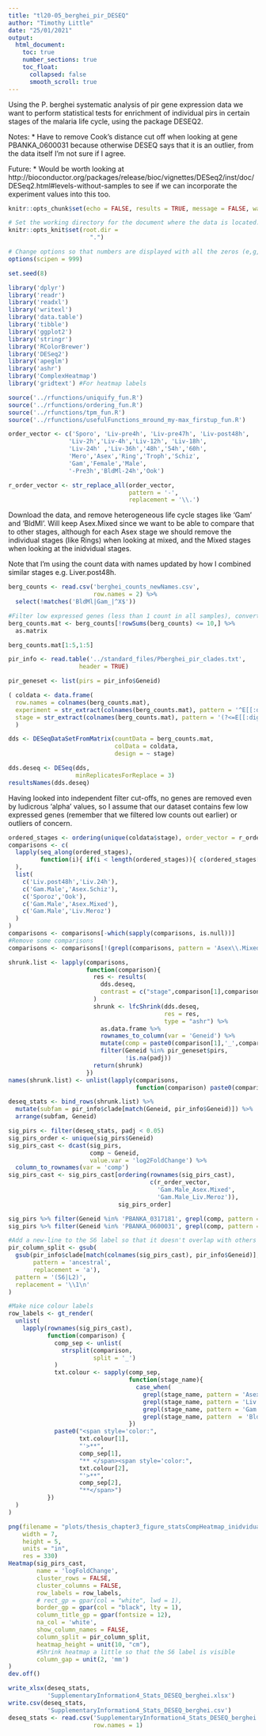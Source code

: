```yaml
---
title: "tl20-05_berghei_pir_DESEQ"
author: "Timothy Little"
date: "25/01/2021"
output: 
  html_document:
    toc: true
    number_sections: true
    toc_float:
      collapsed: false
      smooth_scroll: true
---
```


Using the P. berghei systematic analysis of pir gene expression data we want to perform statistical tests for enrichment of individual pirs in certain stages of the malaria life cycle, using the package DESEQ2.

Notes:
* Have to remove Cook's distance cut off when looking at gene PBANKA_0600031 because otherwise DESEQ says that it is an outlier, from the data itself I'm not sure if I agree.

Future:
* Would be worth looking at http://bioconductor.org/packages/release/bioc/vignettes/DESeq2/inst/doc/DESeq2.html#levels-without-samples to see if we can incorporate the experiment values into this too.

```r
knitr::opts_chunk$set(echo = FALSE, results = TRUE, message = FALSE, warning = FALSE)

# Set the working directory for the document where the data is located.
knitr::opts_knit$set(root.dir = 
                       ".")

# Change options so that numbers are displayed with all the zeros (e,g, as 1000000 not 1e6)
options(scipen = 999) 

set.seed(8)
```

```r
library('dplyr')
library('readr')
library('readxl')
library('writexl')
library('data.table')
library('tibble')
library('ggplot2')
library('stringr')
library('RColorBrewer')
library('DESeq2')
library('apeglm')
library('ashr')
library('ComplexHeatmap')
library('gridtext') #For heatmap labels
```

```r
source('../rfunctions/uniquify_fun.R')
source('../rfunctions/ordering_fun.R')
source('../rfunctions/tpm_fun.R')
source('../rfunctions/usefulFunctions_mround_my-max_firstup_fun.R')
```

```r
order_vector <- c('Sporo', 'Liv-pre4h', 'Liv-pre47h', 'Liv-post48h',
                 'Liv-2h','Liv-4h','Liv-12h', 'Liv-18h',
                 'Liv-24h' ,'Liv-36h','48h','54h','60h',
                 'Mero','Asex','Ring','Troph','Schiz',
                 'Gam','Female','Male',
                 '-Pre3h','BldMl-24h','Ook')

r_order_vector <- str_replace_all(order_vector, 
                                  pattern = '-', 
                                  replacement = '\\.')
```

Download the data, and remove heterogeneous life cycle stages like 'Gam' and 'BldMl'. Will keep Asex.Mixed since we want to be able to compare that to other stages, although for each Asex stage we should remove the individual stages (like Rings) when looking at mixed, and the Mixed stages when looking at the inidvidual stages.

Note that I'm using the count data with names updated by how I combined similar stages e.g. Liver.post48h.

```r
berg_counts <- read.csv('berghei_counts_newNames.csv',
                        row.names = 2) %>% 
  select(!matches('BldMl|Gam_|^X$'))

#Filter low expressed genes (less than 1 count in all samples), convert to a matrix, add 1 for the log transformation, then transform to log2
berg_counts.mat <- berg_counts[!rowSums(berg_counts) <= 10,] %>% 
  as.matrix

berg_counts.mat[1:5,1:5]
```

```r
pir_info <- read.table('../standard_files/Pberghei_pir_clades.txt',
                    header = TRUE)

pir_geneset <- list(pirs = pir_info$Geneid)

```

```r
( coldata <- data.frame(
  row.names = colnames(berg_counts.mat),
  experiment = str_extract(colnames(berg_counts.mat), pattern = '^E[[:digit:]]{2}'),
  stage = str_extract(colnames(berg_counts.mat), pattern = '(?<=E[[:digit:]]{2}_).+(?=_[[:digit:]]{1,2})')) 
  )
```

```r
dds <- DESeqDataSetFromMatrix(countData = berg_counts.mat,
                              colData = coldata,
                              design = ~ stage)
```

```r
dds.deseq <- DESeq(dds,
                   minReplicatesForReplace = 3)
resultsNames(dds.deseq)
```

Having looked into independent filter cut-offs, no genes are removed even by ludicrous 'alpha' values, so I assume that our dataset contains few low expressed genes (remember that we filtered low counts out earlier) or outliers of concern.

```r
ordered_stages <- ordering(unique(coldata$stage), order_vector = r_order_vector)
comparisons <- c(
  lapply(seq_along(ordered_stages),
         function(i){ if(i < length(ordered_stages)){ c(ordered_stages[i+1],ordered_stages[i]) } }
  ),
  list(
    c('Liv.post48h','Liv.24h'),
    c('Gam.Male','Asex.Schiz'),
    c('Sporoz','Ook'),
    c('Gam.Male','Asex.Mixed'),
    c('Gam.Male','Liv.Meroz')
  )
)
comparisons <- comparisons[-which(sapply(comparisons, is.null))]
#Remove some comparisons
comparisons <- comparisons[!(grepl(comparisons, pattern = 'Asex\\.Mixed') & grepl(comparisons, pattern = 'Asex\\.Ring'))]
```

```r
shrunk.list <- lapply(comparisons, 
                      function(comparison){
                        res <- results(
                          dds.deseq,
                          contrast = c("stage",comparison[1],comparison[2])
                        )
                        shrunk <- lfcShrink(dds.deseq, 
                                            res = res,
                                            type = "ashr") %>% 
                          as.data.frame %>% 
                          rownames_to_column(var = 'Geneid') %>% 
                          mutate(comp = paste0(comparison[1],'_',comparison[2])) %>% 
                          filter(Geneid %in% pir_geneset$pirs,
                                 !is.na(padj))
                        return(shrunk)
                      })
names(shrunk.list) <- unlist(lapply(comparisons, 
                                    function(comparison) paste0(comparison[1],'_',comparison[2])))

deseq_stats <- bind_rows(shrunk.list) %>% 
  mutate(subfam = pir_info$clade[match(Geneid, pir_info$Geneid)]) %>% 
  arrange(subfam, Geneid)

sig_pirs <- filter(deseq_stats, padj < 0.05)
sig_pirs_order <- unique(sig_pirs$Geneid)
sig_pirs_cast <- dcast(sig_pirs,
                       comp ~ Geneid,
                       value.var = 'log2FoldChange') %>% 
  column_to_rownames(var = 'comp')
sig_pirs_cast <- sig_pirs_cast[ordering(rownames(sig_pirs_cast),
                                        c(r_order_vector,
                                          'Gam.Male_Asex.Mixed',
                                          'Gam.Male_Liv.Meroz')),
                               sig_pirs_order] 

sig_pirs %>% filter(Geneid %in% 'PBANKA_0317181', grepl(comp, pattern = 'Male'))
sig_pirs %>% filter(Geneid %in% 'PBANKA_0600031', grepl(comp, pattern = 'Meroz'))
```

```r
#Add a new-line to the S6 label so that it doesn't overlap with others
pir_column_split <- gsub(
  gsub(pir_info$clade[match(colnames(sig_pirs_cast), pir_info$Geneid)],
       pattern = 'ancestral',
       replacement = 'a'),
  pattern = '(S6|L2)',
  replacement = '\\1\n'
)

#Make nice colour labels
row_labels <- gt_render(
  unlist(
    lapply(rownames(sig_pirs_cast), 
           function(comparison) {
             comp_sep <- unlist(
               strsplit(comparison, 
                        split = '_')
             )
             txt.colour <- sapply(comp_sep,
                                  function(stage_name){
                                    case_when(
                                      grepl(stage_name, pattern = 'Asex') ~ 'coral1' ,
                                      grepl(stage_name, pattern = 'Liv') ~ '#BD65B7',
                                      grepl(stage_name, pattern = 'Gam') ~ '#6998F4',
                                      grepl(stage_name, pattern  = 'Bld|Sporo|Ook') ~ '#629C57')
                                  })
             paste0("<span style='color:",
                    txt.colour[1],
                    "'>**",
                    comp_sep[1],
                    "** </span><span style='color:",
                    txt.colour[2],
                    "'>**",
                    comp_sep[2],
                    "**</span>")
           })
  )
)

png(filename = "plots/thesis_chapter3_figure_statsCompHeatmap_inidvidualGenes.png",
    width = 7,
    height = 5,
    units = "in",
    res = 330)
Heatmap(sig_pirs_cast,
        name = 'logFoldChange',
        cluster_rows = FALSE,
        cluster_columns = FALSE,
        row_labels = row_labels,
        # rect_gp = gpar(col = "white", lwd = 1),
        border_gp = gpar(col = "black", lty = 1),
        column_title_gp = gpar(fontsize = 12),
        na_col = 'white',
        show_column_names = FALSE,
        column_split = pir_column_split,
        heatmap_height = unit(10, "cm"),
        #Shrink heatmap a little so that the S6 label is visible
        column_gap = unit(2, 'mm')
)
dev.off()
```

```r
write_xlsx(deseq_stats, 
           'SupplementaryInformation4_Stats_DESEQ_berghei.xlsx')
write.csv(deseq_stats, 
           'SupplementaryInformation4_Stats_DESEQ_berghei.csv')
deseq_stats <- read.csv('SupplementaryInformation4_Stats_DESEQ_berghei.csv',
                        row.names = 1)
```
